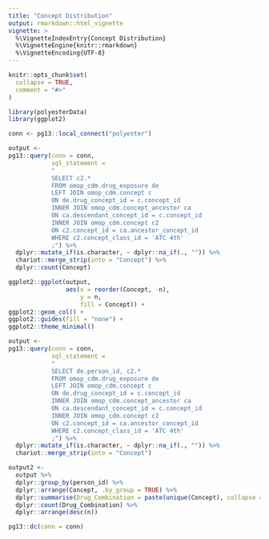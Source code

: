 ```yaml
---
title: "Concept Distribution"
output: rmarkdown::html_vignette
vignette: >
  %\VignetteIndexEntry{Concept Distribution}
  %\VignetteEngine{knitr::rmarkdown}
  %\VignetteEncoding{UTF-8}
---
```


```r
knitr::opts_chunk$set(
  collapse = TRUE,
  comment = "#>"
)
```

```r
library(polyesterData)
library(ggplot2)
```


```r
conn <- pg13::local_connect("polyester")
```

```r
output <-
pg13::query(conn = conn, 
            sql_statement = 
            "
            SELECT c2.* 
            FROM omop_cdm.drug_exposure de 
            LEFT JOIN omop_cdm.concept c 
            ON de.drug_concept_id = c.concept_id
            INNER JOIN omop_cdm.concept_ancestor ca 
            ON ca.descendant_concept_id = c.concept_id 
            INNER JOIN omop_cdm.concept c2 
            ON c2.concept_id = ca.ancestor_concept_id 
            WHERE c2.concept_class_id = 'ATC 4th'
            ;") %>%
  dplyr::mutate_if(is.character, ~ dplyr::na_if(., "")) %>%
  chariot::merge_strip(into = "Concept") %>%
  dplyr::count(Concept)
```

```r
ggplot2::ggplot(output,
                aes(x = reorder(Concept, -n), 
                    y = n,
                    fill = Concept)) +
ggplot2::geom_col() +
ggplot2::guides(fill = "none") +
ggplot2::theme_minimal()
```

```r
output <-
pg13::query(conn = conn, 
            sql_statement = 
            "
            SELECT de.person_id, c2.* 
            FROM omop_cdm.drug_exposure de 
            LEFT JOIN omop_cdm.concept c 
            ON de.drug_concept_id = c.concept_id
            INNER JOIN omop_cdm.concept_ancestor ca 
            ON ca.descendant_concept_id = c.concept_id 
            INNER JOIN omop_cdm.concept c2 
            ON c2.concept_id = ca.ancestor_concept_id 
            WHERE c2.concept_class_id = 'ATC 4th'
            ;") %>%
  dplyr::mutate_if(is.character, ~ dplyr::na_if(., "")) %>%
  chariot::merge_strip(into = "Concept")
```

```r
output2 <-
  output %>%
  dplyr::group_by(person_id) %>%
  dplyr::arrange(Concept, .by_group = TRUE) %>%
  dplyr::summarise(Drug_Combination = paste(unique(Concept), collapse = ", ")) %>%
  dplyr::count(Drug_Combination) %>%
  dplyr::arrange(desc(n))
```

```r
pg13::dc(conn = conn)
```

